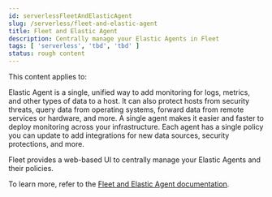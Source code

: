 ```yaml
---
id: serverlessFleetAndElasticAgent
slug: /serverless/fleet-and-elastic-agent
title: Fleet and Elastic Agent
description: Centrally manage your Elastic Agents in Fleet
tags: [ 'serverless', 'tbd', 'tbd' ]
status: rough content
---
```



<InReview />

This content applies to: <DocBadge template="observability" slug="/serverless/observability/what-is-observability-serverless" /> <DocBadge template="security" slug="/serverless/security/what-is-security-serverless" /> 

Elastic Agent is a single, unified way to add monitoring for logs, metrics, and other types of data to a host.
It can also protect hosts from security threats, query data from operating systems, forward data from remote services or hardware, and more.
A single agent makes it easier and faster to deploy monitoring across your infrastructure.
Each agent has a single policy you can update to add integrations for new data sources, security protections, and more.

Fleet provides a web-based UI to centrally manage your Elastic Agents and their policies.

To learn more, refer to the [Fleet and Elastic Agent documentation](https://www.elastic.co/guide/en/fleet/current/index.html).

